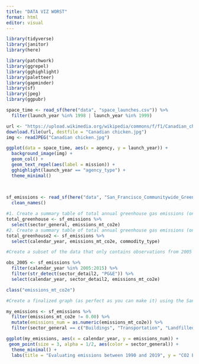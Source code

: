 ```yaml
---
title: "DATA VIZ WORST"
format: html
editor: visual
---
```


```r
library(tidyverse)
library(janitor)
library(here)

library(patchwork)
library(ggrepel)
library(gghighlight)
library(paletteer)
library(gapminder)
library(sf)
library(jpeg)
library(ggpubr)
```

```r
space_time <- read_sf(here("data", "space_launches.csv")) %>% 
  filter(launch_year %in% 1998 | launch_year %in% 1999)

url <- "https://upload.wikimedia.org/wikipedia/commons/f/f1/Canadian_chicken.jpg"
download.file(url, destfile = "Canadian chicken.jpg")
img <- readJPEG("Canadian chicken.jpg")

ggplot(data = space_time, aes(x = agency, y = launch_year)) +
  background_image(img) +
  geom_col() +
  geom_text_repel(aes(label = mission)) +
  gghighlight(launch_year == "agency_type") +
  theme_minimal()
  
  
```

```r
sf_emissions <- read_sf(here("data", "San_Francisco_Communitywide_Greenhouse_Gas_Inventory.csv")) %>% 
  clean_names()

#1. Create a summary table of total annual greenhouse gas emissions (only from Emissions_mtCO2e column) by sector_general
total_greenhouse <- sf_emissions %>% 
  select(sector_general, emissions_mt_co2e)
#2. Create a summary table of total annual greenhouse gas emissions (only from Emissions_mtCO2e column) by year and commodity type
total_greenhouse2 <- sf_emissions %>% 
  select(calendar_year, emissions_mt_co2e, commodity_type)

#Create a subset of the data that only contains observations from 2005 on, only for observations where Sector_Detail2 contains the pattern “PG&E”, then limit to columns Calendar_Year, Sector_Detail2 and Emissions_mtCO2e.

obs_2005 <- sf_emissions %>% 
  filter(calendar_year %in% 2005:2015) %>% 
  filter(str_detect(sector_detail2, "PG&E")) %>% 
  select(calendar_year, sector_detail2, emissions_mt_co2e)

class("emissions_mt_co2e")
```

```r
#Create a finalized graph (as perfect as you can make it) using the San Francisco GHG emissions dataset. You get to choose what you want to visualize. You can pick which variables & observations you’re interested in. You may want to do some wrangling / summarizing first.

my_emissions <- sf_emissions %>%
  filter(emissions_mt_co2e != 0.00) %>% 
  mutate(emissions_num = as.numeric(emissions_mt_co2e)) %>% 
  filter(sector_general == c("Buildings", "Transportation", "Landfilled Organics"))

ggplot(my_emissions, aes(x = calendar_year, y = emissions_num)) +
 geom_point(size = 3, alpha = 1/2, aes(color = sector_general)) +
  theme_minimal() + 
  labs(title = "Evaluating emissions between 1990 and 2019", y = "CO2 Emissions (mt)", x = "Year") 
```
